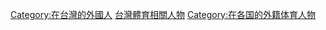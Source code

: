 [[Category:在台灣的外國人|Category:在台灣的外國人]]
[[Category:台灣體育相關人物|]]
[[Category:在各国的外籍体育人物|Category:在各国的外籍体育人物]]